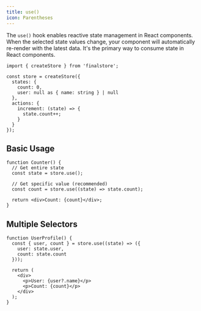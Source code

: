 ```yaml
---
title: use()
icon: Parentheses
---
```


The `use()` hook enables reactive state management in React components. When the selected state values change, your component will automatically re-render with the latest data. It's the primary way to consume state in React components.

```tsx
import { createStore } from 'finalstore';

const store = createStore({
  states: {
    count: 0,
    user: null as { name: string } | null
  },
  actions: {
    increment: (state) => {
      state.count++;
    }
  }
});
```

## Basic Usage

```tsx
function Counter() {
  // Get entire state
  const state = store.use();

  // Get specific value (recommended)
  const count = store.use((state) => state.count);

  return <div>Count: {count}</div>;
}
```

## Multiple Selectors

```tsx
function UserProfile() {
  const { user, count } = store.use((state) => ({
    user: state.user,
    count: state.count
  }));

  return (
    <div>
      <p>User: {user?.name}</p>
      <p>Count: {count}</p>
    </div>
  );
}
```
